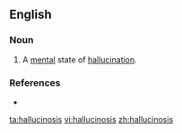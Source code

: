 ==English==

===Noun===
{{en-noun|-}}

# {{context|pathology|lang=en}} A [[mental]] state of [[hallucination]].

===References===
*{{R:Webster NCD 1974}}

[[ta:hallucinosis]]
[[vi:hallucinosis]]
[[zh:hallucinosis]]